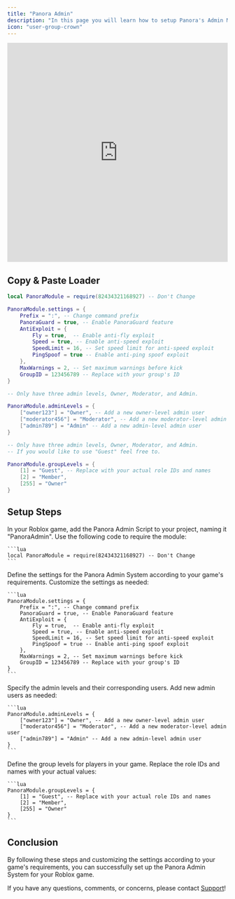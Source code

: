```yaml
---
title: "Panora Admin"
description: "In this page you will learn how to setup Panora's Admin Module."
icon: "user-group-crown"
---
```


<Frame>
<iframe
  width="100%"
  height="500px"
  src="https://www.youtube.com/embed/DYIXyYVUwjg"
  title="YouTube video player"
  frameborder="0"
  allow="accelerometer; autoplay; clipboard-write; encrypted-media; gyroscope; picture-in-picture"
  allowfullscreen
></iframe>
</Frame>

## Copy & Paste Loader

```lua lua
local PanoraModule = require(82434321168927) -- Don't Change

PanoraModule.settings = {
    Prefix = ":", -- Change command prefix
    PanoraGuard = true, -- Enable PanoraGuard feature
    AntiExploit = {
        Fly = true,  -- Enable anti-fly exploit
        Speed = true, -- Enable anti-speed exploit
        SpeedLimit = 16, -- Set speed limit for anti-speed exploit
        PingSpoof = true -- Enable anti-ping spoof exploit
    },
    MaxWarnings = 2, -- Set maximum warnings before kick
    GroupID = 123456789 -- Replace with your group's ID
}

-- Only have three admin levels, Owner, Moderator, and Admin.

PanoraModule.adminLevels = {
    ["owner123"] = "Owner", -- Add a new owner-level admin user
    ["moderator456"] = "Moderator", -- Add a new moderator-level admin user
    ["admin789"] = "Admin" -- Add a new admin-level admin user
}

-- Only have three admin levels, Owner, Moderator, and Admin.
-- If you would like to use "Guest" feel free to.

PanoraModule.groupLevels = {
    [1] = "Guest", -- Replace with your actual role IDs and names
    [2] = "Member",
    [255] = "Owner"
}
```

## Setup Steps

<Steps activeStep={0}>
  <Step title="Install Panora Module">
    <p>In your Roblox game, add the Panora Admin Script to your project, naming it "PanoraAdmin". Use the following code to require the module:</p>

    ```lua
    local PanoraModule = require(82434321168927) -- Don't Change
    ```

  </Step>

  <Step title="Configure Panora Settings">
    <p>Define the settings for the Panora Admin System according to your game's requirements. Customize the settings as needed:</p>

    ```lua
    PanoraModule.settings = {
        Prefix = ":", -- Change command prefix
        PanoraGuard = true, -- Enable PanoraGuard feature
        AntiExploit = {
            Fly = true,  -- Enable anti-fly exploit
            Speed = true, -- Enable anti-speed exploit
            SpeedLimit = 16, -- Set speed limit for anti-speed exploit
            PingSpoof = true -- Enable anti-ping spoof exploit
        },
        MaxWarnings = 2, -- Set maximum warnings before kick
        GroupID = 123456789 -- Replace with your group's ID
    }
    ```

  </Step>

  <Step title="Define Admin Levels">
    <p>Specify the admin levels and their corresponding users. Add new admin users as needed:</p>

    ```lua
    PanoraModule.adminLevels = {
        ["owner123"] = "Owner", -- Add a new owner-level admin user
        ["moderator456"] = "Moderator", -- Add a new moderator-level admin user
        ["admin789"] = "Admin" -- Add a new admin-level admin user
    }
    ```

  </Step>

  <Step title="Define Group Levels">
    <p>Define the group levels for players in your game. Replace the role IDs and names with your actual values:</p>

    ```lua
    PanoraModule.groupLevels = {
        [1] = "Guest", -- Replace with your actual role IDs and names
        [2] = "Member",
        [255] = "Owner"
    }
    ```

  </Step>
</Steps>

## Conclusion

By following these steps and customizing the settings according to your game's requirements, you can successfully set up the Panora Admin System for your Roblox game.

If you have any questions, comments, or concerns, please contact [Support](https://discord.com/invite/s7VhTPQ32b)!
